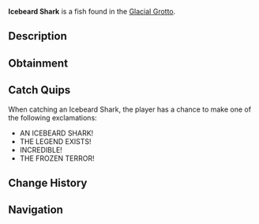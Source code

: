 {{FishInfobox
|image          = Icebeard Shark.png
|rarity         = Mythical
|sea            = First Sea
|location       = [[Glacial Grotto]]
|sublocation    = 
|sources        = Fishing Rod
|radar_location = 
|prog_speed     = -50
|xp             = 2500
|weather        = 
|time           = Night
|season         = Winter
|bait           = Truffle Worm
|base_weight    = 600
|base_value     = 8000
|weight_range   = 300
|base_chance    = 0.01
|base_resil     = 10
}}
'''Icebeard Shark''' is a {{Rarity|Mythical}} fish found in the [[Glacial Grotto]].

== Description ==
{{Description|A massive, ancient shark with frost-covered skin and icicle-like protrusions.|Bestiary Entry}}

== Obtainment ==
{{Description|Only appears in the deepest, darkest parts of the Glacial Grotto.|Bestiary Hint}}
{{Fish Availability|
Glacial Grotto
|top_rods      = 
Leviathan's Fang Rod\90582.9\328800.32;
Free Spirit Rod\77315.58\327187.87;
Trident Rod\73536.94\311197.25;
Ethereal Prism Rod\66390.65\200264.3;
No-Life Rod\66371.51\238828.26;
Resourceful Rod\49389.47\157385.1;
Destiny Rod\50818.35\148498.24;
Heaven's Rod\46382.38\158870.04;
Azure Of Lagoon\51655.73\261067.65;
Midas Rod\24090.45\93545.86;
Egg Rod\53822.87\195971.96;
Verdant Shear Rod\51381.67\182522.9;
Seraphic Rod\65855.88\208639.1;
Rod Of The Forgotten Fang\60601.36\198859.62;
Challenger's Rod\60141.05\212285.15;
Rod Of The Depths\53623.38\172565.41;
Zeus Rod\52508\185675.77;
Rod Of The Exalted One\52310\165225.16;
Blazebringer Rod\50316.61\179063.3;
Depthseeker Rod\48460.27\173821.14;
Avalanche Rod\42971.78\150539.09;
Volcanic Rod\40981.86\146293.54;
Steady Rod\13799.73\59579.98
|recommended   = Trident Rod
}}

== Catch Quips ==
When catching an Icebeard Shark, the player has a chance to make one of the following exclamations:
* AN ICEBEARD SHARK!
* THE LEGEND EXISTS!
* INCREDIBLE!
* THE FROZEN TERROR!

== Change History ==
{{Change History|{{subst:Current Version}}}}

== Navigation ==
{{Fish Navbox|Glacial Grotto}}
